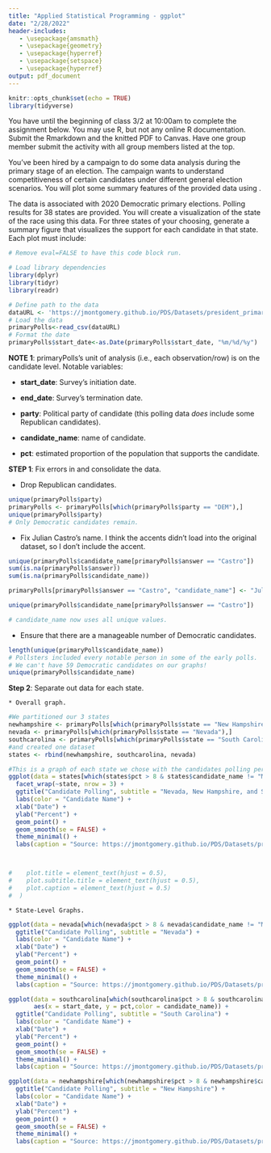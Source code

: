 ```yaml
---
title: "Applied Statistical Programming - ggplot"
date: "2/28/2022"
header-includes:
   - \usepackage{amsmath}
   - \usepackage{geometry}
   - \usepackage{hyperref}
   - \usepackage{setspace}
   - \usepackage{hyperref}
output: pdf_document
---
```


```r
knitr::opts_chunk$set(echo = TRUE)
library(tidyverse)
```

\textbf{Write the R code to answer the following questions. Write the code, and then show what the computer returns when that code is run. Thoroughly comment your solutions.}

You have until the beginning of class 3/2 at 10:00am to complete the assignment below. You may use R, but not any online R documentation. Submit the Rmarkdown and the knitted PDF to Canvas. Have one group member submit the activity with all group members listed at the top.

\section*{Figuring out the Competition}

You've been hired by a campaign to do some data analysis during the primary stage of an election. The campaign wants to understand competitiveness of certain candidates under different general election scenarios. You will plot some summary features of the provided \texttt{primaryPolls} data using \texttt{ggplot()}.


The data is associated with 2020 Democratic primary elections. Polling results for 38 states are provided. You will create a visualization of the state of the race using this data. For three states of your choosing, generate a summary figure that visualizes the support for each candidate in that state. Each plot must include:
\begin{itemize}
   \item a title,
   \item a subtitle,
   \item labeled axes,
   \item a legend for the candidates, and
   \item a source attribution to the GitHub URL for the data.
\end{itemize}


```r
# Remove eval=FALSE to have this code block run.

# Load library dependencies
library(dplyr)
library(tidyr)
library(readr)

# Define path to the data
dataURL <- 'https://jmontgomery.github.io/PDS/Datasets/president_primary_polls_feb2020.csv'
# Load the data
primaryPolls<-read_csv(dataURL)
# Format the date
primaryPolls$start_date<-as.Date(primaryPolls$start_date, "%m/%d/%y")
```

**NOTE 1**: primaryPolls's unit of analysis (i.e., each observation/row) is on the candidate level. Notable variables:

  * **start_date**: Survey's initiation date.
  
  * **end_date**: Survey's termination date.
  
  * **party**: Political party of candidate (this polling data *does* include some Republican candidates).
  
  * **candidate_name**: name of candidate.
  
  * **pct**: estimated proportion of the population that supports the candidate.

**STEP 1**: Fix errors in and consolidate the data. 

  * Drop Republican candidates.

```r
unique(primaryPolls$party)
primaryPolls <- primaryPolls[which(primaryPolls$party == "DEM"),]
unique(primaryPolls$party)
# Only Democratic candidates remain.
```

  * Fix Julian Castro's name. I think the accents didn't load into the original dataset, so I don't include the accent.
```r
unique(primaryPolls$candidate_name[primaryPolls$answer == "Castro"])
sum(is.na(primaryPolls$answer))
sum(is.na(primaryPolls$candidate_name))

primaryPolls[primaryPolls$answer == "Castro", "candidate_name"] <- "Julian Castro"

unique(primaryPolls$candidate_name[primaryPolls$answer == "Castro"])

# candidate_name now uses all unique values.
```

  * Ensure that there are a manageable number of Democratic candidates.
```r
length(unique(primaryPolls$candidate_name))
# Pollsters included every notable person in some of the early polls.
# We can't have 59 Democratic candidates on our graphs!
unique(primaryPolls$candidate_name)
```


**Step 2**: Separate out data for each state.
  
    * Overall graph.
```r
#We partitioned our 3 states 
newhampshire <- primaryPolls[which(primaryPolls$state == "New Hampshire"),]
nevada <- primaryPolls[which(primaryPolls$state == "Nevada"),]
southcarolina <- primaryPolls[which(primaryPolls$state == "South Carolina"),]
#and created one dataset
states <- rbind(newhampshire, southcarolina, nevada)

#This is a graph of each state we chose with the candidates polling percentage over time. We identified candidates above 8 percent and left out Michelle Obama because she only had one poll at this threshold back in October. 
ggplot(data = states[which(states$pct > 8 & states$candidate_name != "Michelle Obama"),], aes(x = start_date, y = pct,color = candidate_name)) +
  facet_wrap(~state, nrow = 3) +
  ggtitle("Candidate Polling", subtitle = "Nevada, New Hampshire, and South Carolina") +
  labs(color = "Candidate Name") +
  xlab("Date") +
  ylab("Percent") +
  geom_point() +
  geom_smooth(se = FALSE) +
  theme_minimal() +
  labs(caption = "Source: https://jmontgomery.github.io/PDS/Datasets/president_primary_polls_feb2020.csv")



#    plot.title = element_text(hjust = 0.5),
#    plot.subtitle.title = element_text(hjust = 0.5),
#    plot.caption = element_text(hjust = 0.5)
#  ) 
```


    * State-Level Graphs.
```r
ggplot(data = nevada[which(nevada$pct > 8 & nevada$candidate_name != "Michelle Obama"),], aes(x = start_date, y = pct,color = candidate_name)) +
  ggtitle("Candidate Polling", subtitle = "Nevada") +
  labs(color = "Candidate Name") +
  xlab("Date") +
  ylab("Percent") +
  geom_point() +
  geom_smooth(se = FALSE) +
  theme_minimal() +
  labs(caption = "Source: https://jmontgomery.github.io/PDS/Datasets/president_primary_polls_feb2020.csv")

ggplot(data = southcarolina[which(southcarolina$pct > 8 & southcarolina$candidate_name != "Michelle Obama"),], 
       aes(x = start_date, y = pct,color = candidate_name)) +
  ggtitle("Candidate Polling", subtitle = "South Carolina") +
  labs(color = "Candidate Name") +
  xlab("Date") +
  ylab("Percent") +
  geom_point() +
  geom_smooth(se = FALSE) +
  theme_minimal() +
  labs(caption = "Source: https://jmontgomery.github.io/PDS/Datasets/president_primary_polls_feb2020.csv")

ggplot(data = newhampshire[which(newhampshire$pct > 8 & newhampshire$candidate_name != "Michelle Obama"),], aes(x = start_date, y = pct,color = candidate_name)) +
  ggtitle("Candidate Polling", subtitle = "New Hampshire") +
  labs(color = "Candidate Name") +
  xlab("Date") +
  ylab("Percent") +
  geom_point() +
  geom_smooth(se = FALSE) +
  theme_minimal() +
  labs(caption = "Source: https://jmontgomery.github.io/PDS/Datasets/president_primary_polls_feb2020.csv")
```





